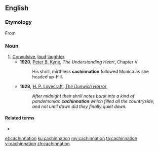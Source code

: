 ==English==

===Etymology===
From {{suffix|cachinnate|ion|lang=en}}

===Noun===
{{en-noun}}

# [[convulsive|Convulsive]], [[loud]] [[laughter]].
#* '''1920''', [[w:Peter B. Kyne|Peter B. Kyne]], ''The Understanding Heart'', Chapter V
#*: His shrill, mirthless '''cachinnation''' followed Monica as she headed up-hill.
#* '''1928,''' [[w:H. P. Lovecraft|H. P. Lovecraft]], ''[[s:The Dunwich Horror|The Dunwich Horror]]'',
#*: ''After midnight their shrill notes burst into a kind of pandemoniac '''cachinnation''' which filled all the countryside, and not until dawn did they finally quiet down.''

====Related terms====
* {{l|en|cachinnator}}

[[et:cachinnation]]
[[ku:cachinnation]]
[[my:cachinnation]]
[[ta:cachinnation]]
[[vi:cachinnation]]
[[zh:cachinnation]]